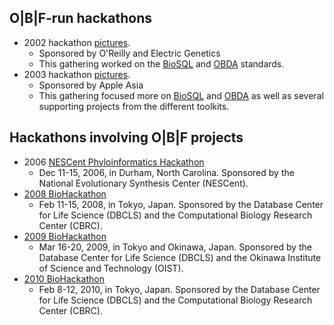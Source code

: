 == O|B|F-run hackathons ==
 
* 2002 hackathon [http://gallery.open-bio.org/gallery2/v/hackathon2002/ pictures].
** Sponsored by O'Reilly and Electric Genetics
** This gathering worked on the [[BioSQL]] and [[bp:OBDA|OBDA]] standards.
* 2003 hackathon [http://gallery.open-bio.org/gallery2/v/2003hackathon/ pictures].
** Sponsored by Apple Asia
** This gathering focused more on [[BioSQL]] and [[bp:OBDA|OBDA]] as well as several supporting projects from the different toolkits.

== Hackathons involving O|B|F projects ==

* 2006 [http://hackathon.nescent.org/Phylohackathon_1 NESCent Phyloinformatics Hackathon]
** Dec 11-15, 2006, in Durham, North Carolina. Sponsored by the National Evolutionary Synthesis Center (NESCent).
* [http://hackathon.dbcls.jp/ 2008 BioHackathon]
** Feb 11-15, 2008, in Tokyo, Japan. Sponsored by the Database Center for Life Science (DBCLS) and the Computational Biology Research Center (CBRC).
* [http://hackathon2.dbcls.jp/ 2009 BioHackathon]
** Mar 16-20, 2009, in Tokyo and Okinawa, Japan. Sponsored by the Database Center for Life Science (DBCLS) and the Okinawa Institute of Science and Technology (OIST).
* [http://hackathon3.dbcls.jp/ 2010 BioHackathon]
** Feb 8-12, 2010, in Tokyo, Japan. Sponsored by the Database Center for Life Science (DBCLS) and the Computational Biology Research Center (CBRC).